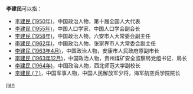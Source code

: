 '''李建民'''可以指：
* [[李建民_(1950年)|李建民 (1950年)]]，中国政治人物，第十届全国人大代表
* [[李建民_(1955年)|李建民 (1955年)]]，中国人口学家，中国人口学会副会长
* [[李建民_(1958年)|李建民 (1958年)]]，中国政治人物，六安市人大常委会副主任
* [[李建民_(1962年)|李建民 (1962年)]]，中国政治人物，张家界市人大常委会副主任
* [[李建民_(1963年4月)|李建民 (1963年4月)]]，中国政治人物，安康市人民政府原副市长
* [[李建民_(1963年12月)|李建民 (1963年12月)]]，中国政治人物，贵州煤矿安全监察局党组书记、局长
* [[李建民_(1964年)|李建民 (1964年)]]，中国政治人物，西北师范大学副校长
* [[李建民_(？)|李建民 (？)]]，中国军事人物，中国人民解放军少将，海军航空兵学院院长

{{disambig}}

[[Category:三字李姓人名消歧义|jian]]